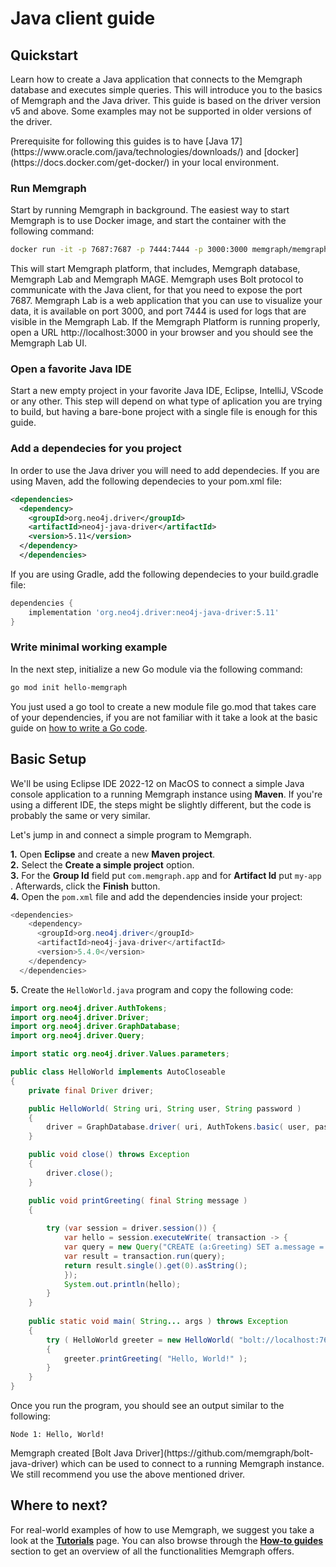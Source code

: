 

# Java client guide 

## Quickstart 

Learn how to create a Java application that connects to the Memgraph database and executes simple queries. 
This will introduce you to the basics of Memgraph and the Java driver. This guide is based on the driver version v5 and above. Some examples may 
not be supported in older versions of the driver.

<Callout type="info"> 
Prerequisite for following this guides is to have [Java 17](https://www.oracle.com/java/technologies/downloads/) and [docker](https://docs.docker.com/get-docker/) in your local environment. 
</Callout>

<Steps>

### Run Memgraph 

Start by running Memgraph in background. The easiest way to start Memgraph is to use Docker image, and start the container with the following command:

```bash
docker run -it -p 7687:7687 -p 7444:7444 -p 3000:3000 memgraph/memgraph-platform
```

This will start Memgraph platform, that includes, Memgraph database, Memgraph Lab and Memgraph MAGE. Memgraph uses Bolt protocol to communicate with the Java client, 
for that you need to expose the port 7687. Memgraph Lab is a web application that you can use to visualize your data, it is available on port 3000, and port 7444 is used for
logs that are visible in the Memgraph Lab. If the Memgraph Platform is running properly, open a URL http://localhost:3000 in your browser and you should see the Memgraph Lab UI.


### Open a favorite Java IDE

Start a new empty project in your favorite Java IDE, Eclipse, IntelliJ, VScode or any other. This step will depend on what type of aplication you are trying to build, but having a bare-bone project with a single file is enough for this guide.

### Add a dependecies for you project 

In order to use the Java driver you will need to add dependecies. If you are using Maven, add the following dependecies to your pom.xml file:

```xml
<dependencies>
  <dependency>
    <groupId>org.neo4j.driver</groupId>
    <artifactId>neo4j-java-driver</artifactId>
    <version>5.11</version>
  </dependency>
  </dependencies>
```

If you are using Gradle, add the following dependecies to your build.gradle file:

```groovy
dependencies {
    implementation 'org.neo4j.driver:neo4j-java-driver:5.11'
}
```

### Write minimal working example 




In the next step, initialize a new Go module via the following command:

```bash
go mod init hello-memgraph
```

You just used a go tool to create a new module file go.mod that takes care of your dependencies, if you are not familiar with it take a look at 
the basic guide on [how to write a Go code](https://go.dev/doc/code). 

## Basic Setup

We'll be using Eclipse IDE 2022-12 on MacOS to connect a simple Java
console application to a running Memgraph instance using **Maven**. If you're
using a different IDE, the steps might be slightly different, but the code is
probably the same or very similar.<br />

Let's jump in and connect a simple program to Memgraph.

**1.** Open **Eclipse** and create a new **Maven project**.<br /> **2.** Select
the **Create a simple project** option.<br /> **3.** For the **Group Id** field
put `com.memgraph.app` and for **Artifact Id** put `my-app` . Afterwards, click
the **Finish** button.<br /> **4.** Open the `pom.xml` file and add the
dependencies inside your project:

```java
<dependencies>
	<dependency>
	  <groupId>org.neo4j.driver</groupId>
	  <artifactId>neo4j-java-driver</artifactId>
	  <version>5.4.0</version>
	</dependency>
  </dependencies>
```

**5.** Create the `HelloWorld.java` program and copy the following code:

```java
import org.neo4j.driver.AuthTokens;
import org.neo4j.driver.Driver;
import org.neo4j.driver.GraphDatabase;
import org.neo4j.driver.Query;

import static org.neo4j.driver.Values.parameters;

public class HelloWorld implements AutoCloseable
{
    private final Driver driver;

    public HelloWorld( String uri, String user, String password )
    {
        driver = GraphDatabase.driver( uri, AuthTokens.basic( user, password ) );
    }

    public void close() throws Exception
    {
        driver.close();
    }

    public void printGreeting( final String message )
    {
    	
    	try (var session = driver.session()) {
    		var hello = session.executeWrite( transaction -> {
    		var query = new Query("CREATE (a:Greeting) SET a.message = $message RETURN 'Node ' + id(a) + ': ' + a.message", parameters("message", message));
    		var result = transaction.run(query);
    		return result.single().get(0).asString();
    		});
    		System.out.println(hello);
    	}
    }
    
    public static void main( String... args ) throws Exception
    {
        try ( HelloWorld greeter = new HelloWorld( "bolt://localhost:7687", "", "" ) )
        {
            greeter.printGreeting( "Hello, World!" );
        }
    }
}
```

Once you run the program, you should see an output similar to the following:

```
Node 1: Hello, World!
```

<Callout type="info">
Memgraph created [Bolt Java Driver](https://github.com/memgraph/bolt-java-driver) which can be used to connect to a running Memgraph instance. We still recommend you use the above mentioned driver.
</Callout>

## Where to next?

For real-world examples of how to use Memgraph, we suggest you take a look at
the **[Tutorials](/)** page. You can also browse through
the **[How-to guides](/)** section to get an overview
of all the functionalities Memgraph offers.